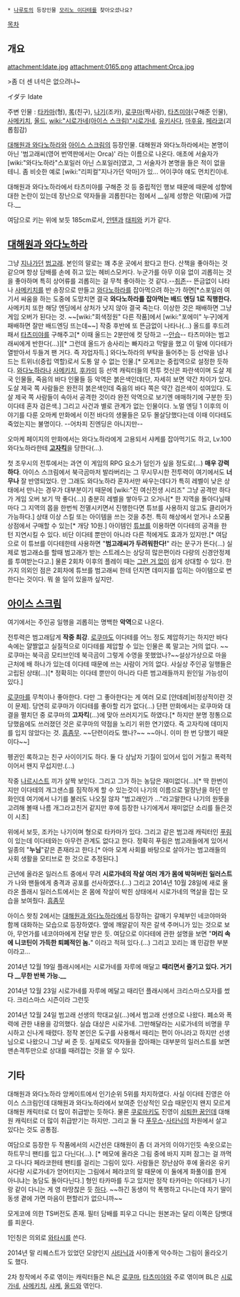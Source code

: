  * [[나루토]]의 등장인물 [[모리노 이다테]]를 찾아오셨나요?

[[목차]]
== 개요 ==
attachment:Idate.jpg
attachment:0165.png
attachment:Orca.jpg

>좀 더 센 녀석은 없으려나~

イダテ
Idate

주변 인물 : [[타카마]](형), [[록]](친구), [[나기]](조카), [[로쿠마]](짝사랑), [[타츠미야]](구해준 인물), [[사메키치]], [[올드]], [[wiki:"시로가네(아이스 스크림)"시로가네]], [[유키사다]], [[마후유]], [[페라코]](괴롭힘감)

[[대해원과 와다노하라]]와 [[아이스 스크림]]의 등장인물. 대해원과 와다노하라에서는 본명이 아닌 '범고래씨(영어 번역판에서는 Orca)' 라는 이름으로 나온다. 애초에 서술자가 [wiki:"와다노하라"스포일러 아닌 스포일러]였고, 그 서술자가 본명을 들은 적이 없을 테니. 좀 비슷한 예로 [wiki:"리피컬"지나가던 악마]가 있... 어이쿠야 얘도 먼치킨이네.

대해원과 와다노하라에서 타츠미야를 구해준 것 등 중립적인 행보 때문에 때문에 성향에 대한 논란이 있는데 장난으로 약자들을 괴롭힌다는 점에서 __실제 성향은 악(惡)에 가깝다.__

여담으로 키는 위에 보듯 185cm로서, [[안텐]]과 [[태피]]와 키가 같다.

== [[대해원과 와다노하라]] ==
그냥 [[산책중인|지나가던]] [[범고래]]. 본인의 말로는 꽤 추운 곳에서 왔다고 한다. 산책을 좋아하는 것 같으며 항상 담배를 손에 쥐고 있는 헤비스모커다. 누군가를 아무 이유 없이 괴롭히는 것을 좋아하며 특히 상어류를 괴롭히는 걸 무척 좋아하는 것 같다.--[[취존]]-- 뜬금없이 나타나 [[사메키치]]를 반 송장으로 만들고 [[와다노하라]]를 잡아먹으려 하는가 하면[*스포일러 여기서 싸움을 하는 도중에 도망치면 결국 '''와다노하라를 잡아먹는 배드 엔딩 1로 직행한다.''' 사메키치 또한 해당 엔딩에서 상처가 낫지 않아 결국 죽는다. 이상한 것은 패배하면 그냥 게임 오버가 된다는 것. ~~[wiki:"회색정원" 다른 작품]에서 [wiki:"포에미" 누구]에게 패배하면 잘만 배드엔딩 뜨는데~~] 작중 후반에 또 뜬금없이 나타나(...) 올드를 후드려 패서 [[타츠미야]]를 구해주고[* 이때 올드는 2분만에 컷 당하고 --[[안습]]-- 타츠미야는 범고래씨에게 반한다(...)][* 그런데 올드가 송사리는 빠지라고 막말을 했고 이 말에 이다테가 열받아서 두들겨 팬 거다. 즉 자업자득.] 와다노하라의 부탁을 들어주는 등 선악을 넘나드는 트위너(중립 역할)로서 도통 알 수 없는 인물.[* 모게코는 중립역으로 설정한 듯하다. [[와다노하라]]나 [[사메키치]], [[후카미(대해원과 와다노하라)|후카미]] 등 선역 캐릭터들의 전투 컷신은 파란색이며 도살 제국 인물들, 죽음의 바다 인물들 등 악역은 붉은색인데(단, 자세히 보면 약간 차이가 있다. 도살 제국 쪽 사람들은 완전히 붉은색인데 죽음의 바다 쪽은 약간 검은색이 섞여있다. 도살 제국 쪽 사람들이 속아서 공격한 것이라 완전 악역으로 보기엔 애매하기에 구분한 듯) 이다테 혼자 검은색.] 그리고 사건과 별로 관계가 없는 인물이다. 노멀 엔딩 1 이후의 이야기를 다룬 오마케 만화에서 이전 바다의 생물들은 모두 몰살당했다는데 이때 이다테도 죽었는지는 불명이다. --어차피 진엔딩은 아니지만--

오마케 페이지의 만화에서는 와다노하라에게 고용되서 샤케를 잡아먹기도 하고, Lv.100 와다노하라한테 '''[[로우 블로|고자킥]]'''을 당한다(...).

첫 조우시의 전투에서는 과연 이 게임의 RPG 요소가 덤인가 싶을 정도로(...) '''매우 강력하다'''. 아이스 스크림에서 북극곰마저 발라버리는 그 무시무시한 전투력이 여기에서도 '''너무나''' 잘 반영되었다. 안 그래도 와다노하라 혼자서만 싸우는데다가 특히 레벨이 낮은 상태에서 만나는 경우가 대부분이기 때문에 [wiki:"진 여신전생 시리즈" 그냥 공격만 하다가 게임 오버 보기 딱 좋다(...)] 충분히 레벨을 쌓아두고 오거나[* 한 지역을 돌아다닐때마다 그 지역의 몹을 한번씩 전멸시키면서 진행한다면 튜브를 사용하지 않고도 클리어가 가능하다.] 상태 이상 스킬 또는 아이템을 쓰는 것을 추천. 특히 해상에서 얻거나 소모품 상점에서 구매할 수 있는[* 개당 10원.] 아이템인 [[튜브]]를 이용하면 이다테의 공격을 한 턴 지연시킬 수 있다. 비단 이다테 뿐만이 아니라 다른 적에게도 효과가 있지만.[* 여담으로 이 튜브를 이다테한테 사용하면 "'''범고래씨가 두려워한다!'''" 라는 문구가 뜬다(...) 실제로 범고래쇼를 할때 범고래가 받는 스트레스는 상당히 많은편이라 다량의 신경안정제를 투여받는다고.] 물론 2회차 이후의 플레이 때는 [[그런거 없다|그런 거 없이]] 쉽게 상대할 수 있다.
한가지 의외인 점은 2회차에 튜브를 범고래씨 한테 던지면 데미지를 입히는 아이템으로 변한다는 것이다. 뭐 쓸 일이 있을까 싶지만.
== [[아이스 스크림]] ==
여기에서는 주인공 일행을 괴롭히는 명백한 '''악역'''으로 나온다.

전투력은 범고래답게 '''작중 최강'''. [[로쿠마]]도 이다테를 어느 정도 제압하기는 하지만 바다 속에는 얄짤없고 실질적으로 이다테를 제압할 수 있는 인물은 록 말고는 거의 없다. ~~로쿠마는 북극곰 모티브인데 북극곰이 그렇게 수영을 못했었나?~~설상가상으로 마을 근처에 배 하나가 있는데 이다테 때문에 쓰는 사람이 거의 없다. 사실상 주인공 일행들은 고립된 상태(...)[* 정확히는 이다테 뿐만이 아니라 다른 범고래들까지 원인일 가능성이 있다.]

[[로쿠마]]를 무척이나 좋아한다. 다만 그 좋아한다는 게 여러 모로 [얀데레|비정상적이란 것이 문제]. 당연히 로쿠마가 이다테를 좋아할 리가 없다(...) 단편 만화에서는 로쿠마와 대결을 펼치던 중 로쿠마의 '''고자킥'''(...)에 맞아 쓰러지기도 하였다.[* 하지만 분명 정통으로 당했음에도 쓰러졌던 것은 로쿠마의 약점을 노리기 위한 연기였다. 즉 고자킥에 데미지를 입지 않았다는 것. [[흠좀무]]. ~~단련이라도 했나?~~ ~~아니. 이미 한 번 당했기 때문이다~~]

펭귄인 록하고는 친구 사이이기도 하다. 둘 다 상남자 기질이 있어서 입이 거칠고 폭력적이어서 왠지 무섭지만.(...)

작중 [[나르시스트]] 끼가 살짝 보인다. 그리고 그가 하는 농담은 재미없다(...)[* 딱 한번이지만 이다테의 개그샌스를 짐작하게 할 수 있는것이 나기의 이름으로 말장난을 하던 만화인데 여기에서 나기를 불러도 나오질 않자 "범고래인가 ..."라고말한다 나기의 원뜻을 고려해 볼때 나름 개그라고친거 같지만 후에 등장한 나기에게서 재미없단 소리를 들은것이 시초]

위에서 보듯, 조카는 나기이며 형으로 타카마가 있다. 그리고 같은 범고래 캐릭터인 [http://okegom.web.fc2.com/character/0249.html 푸림]이 있는데 이다테와는 아무런 관계도 없다고 한다. 정확히 푸림은 범고래들에게 있어서 일종의 "'''누님'''"같은 존재라고 한다.[* 아마 모계 사회를 바탕으로 살아가는 범고래들의 사회 생활을 모티브로 한 것으로 추정된다.]

근년에 올라온 일러스트 중에서 무려 '''시로가네의 작살 여러 개가 몸에 박혀버린 일러스트'''가 나와 팬들에게 충격과 공포를 선사하였다.(...) 그리고 2014년 10월 28일에 새로 올라온 플래시 일러스트에서는 온 몸에 작살이 박힌 상태에서 시로가네의 멱살을 잡는 모습을 보여줬다. [[흠좀무]]

아이스 왓칭 2에서는 [[대해원과 와다노하라]]에서 등장하는 갈매기 우체부인 네코야마와 함께 대화하는 모습으로 등장하였다. 옆에 깨알같이 작은 갈색 주머니가 있는 것으로 보아, 무언가를 네코야마에게 전달 받은 듯. 여담으로 이다테에 관한 설명을 보면 "'''머리 속에 니코틴이 가득한 퇴폐적인 놈.'''" 이라고 적혀 있다.(...) 그리고 꼬리는 꽤 민감한 부분이라고...

2014년 12월 19일 플래시에서는 시로가네를 자루에 매달고 '''때리면서 즐기고 있다. 거기다 __무한 반복 가능.__'''

2014년 12월 23일 시로가네를 자루에 메달고 때리던 플래시에서 크리스마스모자를 썼다. 크리스마스 시즌이라 그런듯

2014년 12월 24일 범고래 선생의 학대교실(...)에서 범고래 선생으로 나왔다. 폐소와 폭력에 관한 내용을 강의했다. 실습 대상은 시로가네. 그만해달라는 시로가네의 비명을 무시하고 신나게 때렸다. 정작 본인은 도구를 사용해서 때리는 편이 아니라고 하지만 선생님으로 나왔으니 그냥 써 준 듯. 실제로도 약자들을 잡아패는 대부분의 일러스트를 보면 맨손격투만으로 상대를 때려잡는 것을 알 수 있다.

== 기타 ==
대해원과 와다노하라 앙케이트에서 인기순위 5위를 차지하였다. 사실 이다테 진영은 아이스 스크림인데 대해원과 와다노하라에서 보여준 인상적인 모습 때문인지 왠지 모르게 대해원 캐릭터로 더 많이 취급받는 듯하다. 물론 [[쿠로마키]]도 진영이 [[쇠퇴한 꿈]]인데 대해원 캐릭터로 더 많이 취급받기는 하지만. 그리고 둘 다 [[푸무스]]-[[사타닉]]의 차원에서 살고 있다는 것도 공통점.

여담으로 등장한 두 작품에서의 시간선은 대해원이 좀 더 과거의 이야기인듯 속옷으로는 하트무늬 팬티를 입고 다닌다(...). [* 메모에 올라온 그림 중에 바지 지퍼 잠그는 걸 까먹고 다니다 페라코한테 팬티를 걸리는 그림이 있다. 사람들은 장난삼아 후에 올라온 유키사다랑 시로가네가 얻어터지는 그림에서 페라코의 말 때문에 이 둘에게 화풀이를 한게 아니냐는 농담도 돌아다닌다.] 형인 타카마를 두고 있지만 정작 타카마는 이다테가 나기랑 같이 다니는 게 영 마땅찮은 듯 [http://cs624124.vk.me/v624124073/1e0a1/zNUjLWyHmR0.jpg 하다]. ~~하긴 동생이 막 폭행하고 다니는데 자기 딸이 동생 곁에 가면 마음이 편할리가 없으니까~~

모게코에 의한 TS버전도 존재. 필터 담배를 피우고 다니는 원본과는 달리 이쪽은 담뱃대를 피운다. 

1인칭은 의외로 [[와타시]]를 쓴다.

2014년 말 리퀘스트가 있었던 모양인지 [[사타닉]]과 사이좋게 악수하는 그림이 올라오기도 했다.

2차 창작에서 주로 엮이는 캐릭터들은 NL은 [[로쿠마]], [[타츠미야]]와 주로 엮이며 BL은 [[시로가네]], [[사메키치]], [[샤케]], [[올드]]와 엮인다.
